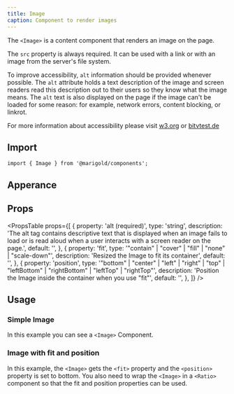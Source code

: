```yaml
---
title: Image
caption: Component to render images
---
```


The `<Image>` is a content component that renders an image on the page.

The `src` property is always required. It can be used with a link or with an image from the server's file system.

To improve accessibility, `alt` information should be provided whenever possible.
The `alt` attribute holds a text description of the image and screen readers read this description out to their users so they know what the image means. The `alt` text is also displayed on the page if the image can't be loaded for some reason: for example, network errors, content blocking, or linkrot.

For more information about accessibility please visit [w3.org](https://www.w3.org/WAI/tutorials/images/tips/) or [bitvtest.de](https://ergebnis.bitvtest.de/pruefschritt/bitv-20-web/9-1-1-1b-alternativtexte-fuer-grafiken-und-objekte)

## Import

```tsx
import { Image } from '@marigold/components';
```

## Apperance

<AppearanceTable component={title} />

## Props

<PropsTable
  props={[
    {
      property: 'alt (required)',
      type: 'string',
      description:
        'The alt tag contains descriptive text that is displayed when an image fails to load or is read aloud when a user interacts with a screen reader on the page.',
      default: '',
    },
    {
      property: 'fit',
      type: '"contain" | "cover" | "fill" | "none" | "scale-down"',
      description: 'Resized the Image to fit its container',
      default: '',
    },
    {
      property: 'position',
      type: '"bottom" | "center" | "left" | "right" | "top" | "leftBottom" | "rightBottom" | "leftTop" | "rightTop"',
      description: 'Position the Image inside the container when you use "fit"',
      default: '',
    },
  ]}
/>

## Usage

### Simple Image

In this example you can see a `<Image>` Component.

<ComponentDemo file="./image.demo.tsx" />

### Image with fit and position

In this example, the `<Image>` gets the `<fit>` property and the `<position>` property is set to bottom. You also need to wrap the `<Image>` in a `<Ratio>` component so that the fit and position properties can be used.

<ComponentDemo file="./image-fit-position.demo.tsx" />
